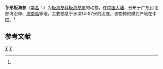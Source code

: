 {{Speciesbox
| taxon = Placothuria molpadioides
| binomial_authority = (Semper, 1868)<ref name='id12723'>{{cite web| url =http://www.bioinfo.cn/db05/BjdwSpecies.php?action=view&id=12723| title =芋形板海参| work =《中国动物物种编目数据库》| publisher =中国科学院微生物研究所| author =中国科学院动物研究所| accessdate =2009-04-28| deadurl =yes| archiveurl =https://web.archive.org/web/20160305000804/http://www.bioinfo.cn/db05/BjdwSpecies.php?action=view&id=12723| archivedate =2016-03-05}}</ref>
}}

'''芋形板海参'''（[[学名|学名]]：{{lang|la|''Placothuria molpadioides''}}）为[[板海参科|板海参科]][[板海参属|板海参属]]的动物。在[[中国大陆|中国大陆]]，分布于广东到北部湾沿岸、[[海南岛|海南岛]]等地，主要栖息于水深14-57米的泥底。该物种的模式产地在中国。<ref name='id12723'/>

== 参考文献 ==
{{reflist}}

{{海参小作品}}

{{taxonbar}}
[[Category:_1868年描述的动物|Y]]
[[Category:板海参属|Y]]